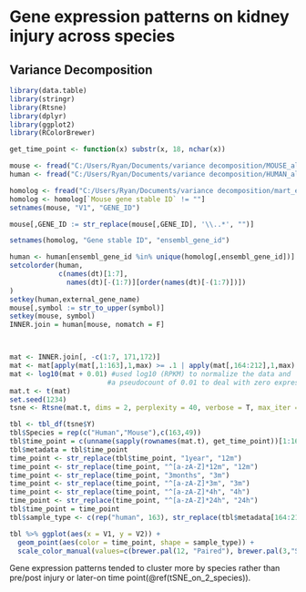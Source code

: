 # Gene expression patterns on kidney injury across species

## Variance Decomposition
```{r, include = F, warning = F, message = F}
library(data.table)
library(stringr)
library(Rtsne)
library(dplyr)
library(ggplot2)
library(RColorBrewer)

get_time_point <- function(x) substr(x, 18, nchar(x))

mouse <- fread("C:/Users/Ryan/Documents/variance decomposition/MOUSE_all.gene_RPKM.csv")
human <- fread("C:/Users/Ryan/Documents/variance decomposition/HUMAN_all.gene_RPKM.CSV")

homolog <- fread("C:/Users/Ryan/Documents/variance decomposition/mart_export.txt")
homolog <- homolog[`Mouse gene stable ID` != ""]
setnames(mouse, "V1", "GENE_ID")

mouse[,GENE_ID := str_replace(mouse[,GENE_ID], '\\..*', "")]

setnames(homolog, "Gene stable ID", "ensembl_gene_id")

human <- human[ensembl_gene_id %in% unique(homolog[,ensembl_gene_id])]
setcolorder(human,
            c(names(dt)[1:7],
              names(dt)[-(1:7)][order(names(dt)[-(1:7)])])
)
setkey(human,external_gene_name)
mouse[,symbol := str_to_upper(symbol)]
setkey(mouse, symbol)
INNER.join = human[mouse, nomatch = F]



mat <- INNER.join[, -c(1:7, 171,172)]
mat <- mat[apply(mat[,1:163],1,max) >= .1 | apply(mat[,164:212],1,max) >= .1,]
mat <- log10(mat + 0.01) #used log10 (RPKM) to normalize the data and
                        #a pseudocount of 0.01 to deal with zero expression values.
mat.t <- t(mat)
set.seed(1234)
tsne <- Rtsne(mat.t, dims = 2, perplexity = 40, verbose = T, max_iter = 800)

tbl <- tbl_df(tsne$Y)
tbl$Species = rep(c("Human","Mouse"),c(163,49))
tbl$time_point = c(unname(sapply(rownames(mat.t), get_time_point))[1:163], str_replace(rownames(mat.t)[164:212], "-.*", ""))
tbl$metadata = tbl$time_point
time_point <- str_replace(tbl$time_point, "1year", "12m")
time_point <- str_replace(time_point, "^[a-zA-Z]*12m", "12m")
time_point <- str_replace(time_point, "3months", "3m")
time_point <- str_replace(time_point, "^[a-zA-Z]*3m", "3m")
time_point <- str_replace(time_point, "^[a-zA-Z]*4h", "4h")
time_point <- str_replace(time_point, "^[a-zA-Z]*24h", "24h")
tbl$time_point = time_point
tbl$sample_type <- c(rep("human", 163), str_replace(tbl$metadata[164:212], "(4h|24h|14d|28d|6mN|12m|3m|15m|2h|48h|7d|9m|72h)", ""))
```
```{r tSNE_on_2_species, fig.cap = 'A t-SNE clustering on mouse and human samples'}
tbl %>% ggplot(aes(x = V1, y = V2)) +
  geom_point(aes(color = time_point, shape = sample_type)) + 
  scale_color_manual(values=c(brewer.pal(12, "Paired"), brewer.pal(3,"Set3")))
```

Gene expression patterns tended to cluster more by species rather than pre/post injury or later-on time point(\@ref(tSNE_on_2_species)).